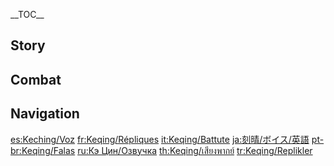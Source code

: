{{CharacterTabs}}
{{LanguageTabs}}

__TOC__
==Story==
{{VO/Story
|character           = Keqing

|vo_01_01_title      = Hello
|vo_01_01_file       = VO_{language}{character} Hello.ogg
|vo_01_01_tx         = I am Keqing, Yuheng of the [[Liyue Qixing]]. We live in an era of change, as the old order that has existed for a thousand years is about to be rewritten. Join me. Let us bear witness to this historical moment together.

|vo_02_01_title      = Chat: Delays
|vo_02_01_file       = VO_{language}{character} Chat - Delays.ogg
|vo_02_01_tx         = Come on. Enough procrastinating. Let's go.
|vo_02_02_title      = Chat: Relax
|vo_02_02_file       = VO_{language}{character} Chat - Relax.ogg
|vo_02_02_tx         = I'm all for work-life balance, but I think this is pushing it.
|vo_02_03_title      = Chat: Opportunity
|vo_02_03_file       = VO_{language}{character} Chat - Opportunity.ogg
|vo_02_03_tx         = In adventuring, as in business, you always have to seize the opportunity while it's there.

<!-- Weather -->
|vo_03_01_title      = When It Rains
|vo_03_01_file       = VO_{language}{character} When It Rains.ogg
|vo_03_01_tx         = Quite a downpour... Nothing will get done until it clears. Let this be a lesson to those who yesterday said, "I'll do it tomorrow."
|vo_03_02_title      = When Thunder Strikes
|vo_03_02_file       = VO_{language}{character} When Thunder Strikes.ogg
|vo_03_02_tx         = Thunder and lightning can be quite frightening, but don't worry &mdash; [[Liyue]]'s storm and fire defenses are second to none.
|vo_03_03_title      = When It Snows
|vo_03_03_file       = VO_{language}{character} When It Snows.ogg
|vo_03_03_tx         = Don't worry, snowfall on this scale is no impediment. We can keep moving.
|vo_03_04_title      = When the Sun Is Out
|vo_03_04_file       = VO_{language}{character} When the Sun Is Out.ogg
|vo_03_04_tx         = Ah, the sun is out. Our work's done for the day... shall we take a stroll?

|vo_04_01_title      = Good Morning
|vo_04_01_file       = VO_{language}{character} Good Morning.ogg
|vo_04_01_tx         = Morning. Time to set the tone for the rest of the day, so if you're still feeling sleepy, shake it off!
|vo_04_02_title      = Good Afternoon
|vo_04_02_file       = VO_{language}{character} Good Afternoon.ogg
|vo_04_02_tx         = I'm not in the habit of napping at noon, but don't let that stop you if you're feeling tired. I'll give you a wake-up call in, say, three minutes' time.
|vo_04_03_title      = Good Evening
|vo_04_03_file       = VO_{language}{character} Good Evening.ogg
|vo_04_03_tx         = The lights are coming on now that the night is setting in. *yawn* Another delightful day draws to a close.
|vo_04_04_title      = Good Night
|vo_04_04_file       = VO_{language}{character} Good Night.ogg
|vo_04_04_tx         = Sleep well. ...Me? Uh... I still have a handful of things on my to-do list, but I'll call it a night once they are done.

|vo_05_01_title      = About {name}: Idealism
|vo_05_01_file       = VO_{language}{character} About {character} - Idealism.ogg
|vo_05_01_tx         = If you feel strongly about something, you should speak up and take action. That's the philosophy I live by.

|vo_05_02_title      = About {name}: Work
|vo_05_02_file       = VO_{language}{character} About {character} - Work.ogg
|vo_05_02_tx         = My role is to manage real estate and construction in Liyue. Sure, Liyue is a vast place with abundant resources &mdash; but without proper planning, and if too much focus is placed on short-term profit, a great many things can go wrong.

|vo_05_03_title      = About {name}: Skepticism
|vo_05_03_file       = VO_{language}{character} About {character} - Skepticism.ogg
|vo_05_03_tx         = What do you think has kept Liyue going over the last millennium? [[Rex Lapis]]? ...I disagree. We mortals have to fight for survival whatever happens, he just feels the need to come down here and poke his nose into everything that's going on for some reason... Hmph, people don't like to think about this, but should we really be trusting him to be an expert in everything?
|vo_05_03_mention    = Rex Lapis

|vo_05_04_title      = About {name}: Self-Reflection
|vo_05_04_quest      = A New Star Approaches
|vo_05_04_file       = VO_{language}{character} About {character} - Self-Reflection.ogg
|vo_05_04_tx         = After I took on the management of so many of Liyue's affairs, I had a new-found respect for Rex Lapis and all his hard work over the last millennium. Recently, every time I come up against a difficult problem with no obvious solution, I find myself thinking: What would Rex Lapis do? Maybe he really IS an expert in everything, and I've got more left to learn than I realized...
|vo_05_04_mention    = Rex Lapis

|vo_06_01_title      = About Us: Pursuing
|vo_06_01_file       = VO_{language}{character} About Us - Pursuing.ogg
|vo_06_01_tx         = You know why I like you? It's because you don't believe something just because it was said by a god. You make up your own mind. You ask the questions everyone else is too cowardly to ask, and when you don't get an answer, you keep looking till you find one. Oh don't worry &mdash; your way is definitely the right way. Who says gods don't make mistakes, anyway?

|vo_06_02_title      = About Us: Trying
|vo_06_02_friendship = 6
|vo_06_02_file       = VO_{language}{character} About Us - Trying.ogg
|vo_06_02_tx         = It's not difficult, you'll see. Just give it a try. What if you try and it doesn't work out? ...No, I don't believe that will happen. You've never let me down before. You don't seem the type.

|vo_06_03_title      = About Us: Encouragement
|vo_06_03_friendship = 6
|vo_06_03_quest      = A New Star Approaches
|vo_06_03_file       = VO_{language}{character} About Us - Encouragement.ogg
|vo_06_03_tx         = I used to be so naive. I genuinely believed that I was on a par with Rex Lapis... Seems I really overestimated myself. Hmm? Yes... You're right! I have plenty of self-confidence in other areas, so why not in this? ...I can catch up with him &mdash; I WILL catch up with him! I just need to keep my chin up, keep trying, and keep learning!
|vo_06_03_mention    = Rex Lapis

|vo_07_01_title      = About the [[Vision]]: Skepticism
|vo_07_01_friendship = 4
|vo_07_01_file       = VO_{language}{character} About the Vision - Skepticism.ogg
|vo_07_01_tx         = If a Vision means the approval of the gods, then I don't see why I should want one. In fact, I find it quite insulting... It's like trying to say everything I've ever achieved is all thanks to the gods looking out for me! Well, I got to where I am today through hard work. The gods had nothing to do with it.

|vo_07_02_title      = About the Vision: Reflection
|vo_07_02_friendship = 4
|vo_07_02_quest      = A New Star Approaches
|vo_07_02_file       = VO_{language}{character} About the Vision - Reflection.ogg
|vo_07_02_tx         = Oh, so... Rex Lapis wanted me to have power beyond the average mortal so that I can be a great leader? Huh... I like to think I'd do an admirable job even without his blessing! Yeah, I'll show him... I won't give him any reason to be disappointed with me...
|vo_07_02_mention    = Rex Lapis

|vo_07_03_title      = Something to Share: Initiative
|vo_07_03_file       = VO_{language}{character} Something to Share - Initiative.ogg
|vo_07_03_tx         = In addition to my work with the Liyue Qixing, I do a lot of work for the public, too. Mostly the feedback is positive, but whenever I propose something like adding an extra hour to the workday, I come up against very strong resistance... I'm too forward-thinking, I suppose. Maybe I should start with a half hour instead?

|vo_07_04_title      = Something to Share: Souvenir
|vo_07_04_quest      = A New Star Approaches
|vo_07_04_file       = VO_{language}{character} Something to Share - Souvenir.ogg
|vo_07_04_tx         = What do you mean, Geo Archon paraphernalia? ...You're not suggesting my bedroom is full of that stuff, surely? I'm not a child anymore! Although... Okay, I did buy a couple of Rex Lapis figurines recently, but &mdash; but, they're just to keep me on the straight and narrow. Look, just because I own an idol or two does not mean that I idolize him, okay!?
|vo_07_04_mention    = Rex Lapis

|vo_07_05_title      = Interesting Things
|vo_07_05_file       = VO_{language}{character} Interesting Things.ogg
|vo_07_05_tx         = I once heard a [[Mondstadt]] [[Wind, Courage, and Wings (Book)|fable]] about courage being what it takes for birds to learn to fly. But I think that you must first possess a yearning for the boundless skies before you would have any inclination, let alone the courage, to spread your wings and try to fly. For me, Liyue is that boundless sky.

|vo_08_01_title      = About [[Zhongli]]
|vo_08_01_friendship = 4
|vo_08_01_file       = VO_{language}{character} About Zhongli.ogg
|vo_08_01_tx         = The gentleman from the [[Wangsheng Funeral Parlor]]? Clearly, he's an extremely learned individual, and I do have a lot of respect for him. But his mindset is too traditional for me &mdash; he thinks in the same tired old terms as Rex Lapis did... If he were more of an original thinker, I'm sure he'd be a great asset to me in reaching my objectives.
|vo_08_01_mention    = Rex Lapis,Zhongli

|vo_08_02_title      = About [[Beidou]]
|vo_08_02_friendship = 4
|vo_08_02_file       = VO_{language}{character} About Beidou.ogg
|vo_08_02_tx         = That captain is always flouting the rules, and her personality really rubs people the wrong way. That said, The [[Crux Fleet]] is indispensable to [[Liyue Harbor]]. It's a bit of an art, knowing when to enforce the rules and when it's in everyone's interests to be more lenient. Thing is, the [[Ningguang|Tianquan]] is supposed to be the one enforcing the rules, but she always seems to be too busy...
|vo_08_02_mention    = Beidou,Ningguang

|vo_08_03_title      = About [[Ningguang]]: Conflict
|vo_08_03_friendship = 4
|vo_08_03_file       = VO_{language}{character} About Ningguang - Conflict.ogg
|vo_08_03_tx         = We do work together, but we couldn't be more opposite personality-wise. To her, Liyue Harbor is nothing more than a marketplace, and she'll do anything as long as it makes money for her. Doesn't she have any principles? Hmm, or maybe turning a profit IS her principle?
|vo_08_03_mention    = Ningguang

|vo_08_04_title      = About Ningguang: Cooperation
|vo_08_04_friendship = 4
|vo_08_04_quest      = A New Star Approaches
|vo_08_04_file       = VO_{language}{character} About Ningguang - Cooperation.ogg
|vo_08_04_tx         = Since Rex Lapis left us, we've actually found some common ground. I was quite judgmental of her in the past, and we still fundamentally disagree on a number of issues, but in the current climate I have to say I count her as a comrade in arms.
|vo_08_04_mention    = Rex Lapis,Ningguang

|vo_08_05_title      = About Ningguang: Trifling Matters
|vo_08_05_friendship = 4
|vo_08_05_quest      = A New Star Approaches
|vo_08_05_file       = VO_{language}{character} About Ningguang - Trifling Matters.ogg
|vo_08_05_tx         = Ugh, having said that... I ordered a Lucent Crescent from [[Mingxing Jewelry]] three months in advance, and when it was finally time to pick it up, they told me Ningguang had bought up the last few months' worth of Lucent Crescents for herself by paying double the price! *sigh* She can be such a pain!
|vo_08_05_mention    = Ningguang

|vo_08_06_title      = About [[Xinyan]]
|vo_08_06_friendship = 4
|vo_08_06_file       = VO_{language}{character} About Xinyan.ogg
|vo_08_06_tx         = You know what, I think her music rocks. Too noisy by traditional standards, for sure, but I don't care. Good music is good music. And good music should reach the widest possible audience.
|vo_08_06_mention    = Xinyan

|vo_08_07_title      = About [[Baizhu]]
|vo_08_07_friendship = 4
|vo_08_07_file       = VO_{language}{character} About Baizhu.ogg
|vo_08_07_tx         = Everyone has faith in Dr. Baizhu's medical skills. He's the right guy to go to when you can't figure out what's wrong with you. Oh... the rumors, you say? The only one I know for a fact is true is how disgusting his medicine tastes. It's not just the kids who find it bitter, it's left me with some horrible memories, too!
|vo_08_07_mention    = Baizhu

|vo_08_08_title      = About [[Xiangling]]
|vo_08_08_friendship = 4
|vo_08_08_file       = VO_{language}{character} About Xiangling.ogg
|vo_08_08_tx         = Yeah, the up-and-coming chef from [[Wanmin Restaurant]]... I get that she's gifted and everything, I just think her cooking can be a bit hit-or-miss. I was all ready to hire her for a small banquet once, and give her full control over the menu... but the amount of lizard and slime in her sample dishes quickly turned me off that idea!
|vo_08_08_mention    = Xiangling

|vo_08_09_title      = About [[Xingqiu]]
|vo_08_09_friendship = 4
|vo_08_09_file       = VO_{language}{character} About Xingqiu.ogg
|vo_08_09_tx         = I've heard his story &mdash; he was born into a well-to-do family, but wasn't keen on the family business, so he now devotes his time to being an envoy of justice. I have huge respect for that! Not everyone has the guts to follow their dreams when it means breaking with a long-standing family tradition.
|vo_08_09_mention    = Xingqiu

|vo_08_10_title      = About [[Xiao]]
|vo_08_10_friendship = 4
|vo_08_10_quest      = A New Star Approaches
|vo_08_10_file       = VO_{language}{character} About Xiao.ogg
|vo_08_10_tx         = I feel like now that we live in the age of mankind's rule, it's time for the legendary boy-[[adeptus]] to be released from duty. We no longer need a defender of that kind, because we are capable of working through the challenges we face on our own strength.
|vo_08_10_mention    = Xiao

|vo_08_11_title      = About [[Ganyu]]: Skepticism
|vo_08_11_friendship = 4
|vo_08_11_file       = VO_{language}{character} About Ganyu - Skepticism.ogg
|vo_08_11_tx         = Who knows what Rex Lapis must have done to inspire such blind devotion from Ganyu... But her reluctance to be critical is not without its advantages. In the workplace, she'll carry out my instructions to the letter, even when I can tell she has her reservations. It's a good attitude to have as a career professional.
|vo_08_11_mention    = Ganyu,Rex Lapis

|vo_08_12_title      = About Ganyu: Reflection
|vo_08_12_friendship = 4
|vo_08_12_quest      = A New Star Approaches
|vo_08_12_file       = VO_{language}{character} About Ganyu - Reflection.ogg
|vo_08_12_tx         = I find myself getting a second opinion from her a lot these days. Lots of things come up that I just have no idea about, and of everyone in Liyue, she's probably the most familiar with Rex Lapis. Heh... I feel a bit awkward, though, because I used to be openly disparaging of Rex Lapis in front of her... But she doesn't seem to mind, so I guess I've got nothing to worry about...
|vo_08_12_mention    = Ganyu,Rex Lapis

|vo_08_13_title      = About [[Yun Jin]]
|vo_08_13_friendship = 4
|vo_08_13_file       = VO_{language}{character} About Yun Jin.ogg
|vo_08_13_tx         = When you're passing by [[Heyu Tea House]] and have to squeeze your way through the biggest crowd you've seen in your life, that's when you know Yun Jin's on stage performing. There's not a merchant in Liyue who wouldn't buy up the place if they had the chance, and Yun Jin is the reason it would be worth every [[Mora]].
|vo_08_13_mention    = Yun Jin

|vo_08_14_title      = About the [[Barbatos|Anemo Archon]]
|vo_08_14_friendship = 4
|vo_08_14_quest      = A New Star Approaches
|vo_08_14_file       = VO_{language}{character} About Venti.ogg
|vo_08_14_tx         = Since Rex Lapis left us, the question of Liyue's future has been on my mind constantly. In addition to reviewing his own past deeds, I've been researching the other archons' modes of governance, too. Mondstadt's god is the one who baffles me the most though &mdash; how exactly do any of his actions contribute to the longevity of Mondstadt? It's completely beyond me.
|vo_08_14_mention    = Barbatos,Rex Lapis

|vo_08_15_title      = About [[Yanfei]]
|vo_08_15_friendship = 4
|vo_08_15_file       = VO_{language}{character} About Yanfei.ogg
|vo_08_15_tx         = The way I see it, the law is a summary of things done the right way in the past. However, it should also be continuously adapted and improved to match the needs of the present. Given that Liyue is about to undergo a radical transformation, legal talent is in great demand. With an assistant like Yanfei, I could spare myself a great deal of trouble.
|vo_08_15_mention    = Yanfei

|vo_08_16_title      = About [[Yelan]]
|vo_08_16_friendship = 4
|vo_08_16_file       = VO_{language}{character} About Yelan.ogg
|vo_08_16_tx         = Ms. Yelan's ancestors used to serve the Qixing. My grandfather and her family have had academic collaborations in the past. All in all, she's reliable, efficient, and provides important intel to the [[Ministry of Civil Affairs]]. I can't say for sure how Ms. Yelan actually gets her intel, however...
|vo_08_16_mention    = Yelan,Keqing's Grandfather

|vo_08_17_title      = About [[Lan Yan]]
|vo_08_17_friendship = 4
|vo_08_17_file       = VO_{language}{character} About Lan Yan.ogg
|vo_08_17_tx         = Madame Lan is a lovely young lady and a very talented craftswoman. As the Ministry of Civil Affairs works to promote local craftmanship in the future, we will certainly consult masters like her. Oh, what about outside of work? Of course, she's welcome in Liyue Harbor any time. I find her company very enjoyable.
|vo_08_17_mention    = Lan Yan

|vo_09_01_title      = More About {name}: I
|vo_09_01_file       = VO_{language}{character} More About {character} - 01.ogg
|vo_09_01_tx         = You want to know more about me? Sure. Let's start with the principles that are central to the role of Yuheng. Once you've memorized the hundred or more contractual obligations of the position, you'll know my hopes and dreams like the back of your hand!

|vo_09_02_title      = More About {name}: II
|vo_09_02_friendship = 3
|vo_09_02_file       = VO_{language}{character} More About {character} - 02.ogg
|vo_09_02_tx         = Nothing exists independently, and there's nothing you can do to change that. So, when you drag your heels on one thing, you're actually causing chaos for a whole bunch of other connected issues, too. That's why I firmly believe you should never put off until tomorrow what you can do today. ...I'm also a very impatient person and can't stand procrastinating, so that's also part of it.

|vo_09_03_title      = More About {name}: III
|vo_09_03_friendship = 4
|vo_09_03_file       = VO_{language}{character} More About {character} - 03.ogg
|vo_09_03_tx         = Never mince your words with me, okay? Yuheng's just a title. I'll not have you treading on eggshells around me just because of my status. Say what's on your mind, always &mdash; that's what makes you unique, and it's the thing I admire about you the most.

|vo_09_04_title      = More About {name}: IV
|vo_09_04_friendship = 5
|vo_09_04_file       = VO_{language}{character} More About {character} - 04.ogg
|vo_09_04_tx         = We've been on our fair share of adventures together, haven't we? The more time we spend together, the more I think you're the person of my dreams, and&mdash; Huh? Why so shocked? You're a crucial part of my dreams for the new Liyue.
|vo_09_05_title      = More About {name}: V
|vo_09_05_friendship = 6
|vo_09_05_quest      = A New Star Approaches
|vo_09_05_file       = VO_{language}{character} More About {character} - 05.ogg
|vo_09_05_tx         = "The time has come for humanity to make its mark in the land of the Geo Archon"... Turns out that was quite an ambitious statement after all. But I want you to make me a promise: come and visit when the new Liyue Harbor is born. I will show you around. After all the help and support you've given me along the way, you deserve to see Liyue reborn with your own eyes. I owe you that much.
|vo_09_05_mention    = Rex Lapis

|vo_10_01_title      = {name}'s Hobbies
|vo_10_01_file       = VO_{language}{character} Hobbies.ogg
|vo_10_01_tx         = That indulgent feeling of being spoilt for choice between countless different varieties... That, to me, is the appeal of shopping.
|vo_10_02_title      = {name}'s Troubles
|vo_10_02_file       = VO_{language}{character} Troubles.ogg
|vo_10_02_tx         = It's great that the quality of life in Liyue is improving for everyone. But one downside is the growing number of people who are happy to reap the rewards without doing their fair share of the work. The Liyue Qixing did not put in all this effort to create a more prosperous society just so people like them can loaf around.
|vo_10_03_title      = Favorite Food
|vo_10_03_file       = VO_{language}{character} Favorite Food.ogg
|vo_10_03_tx         = It makes no logical sense to be greedy with food, but for me, all rationality goes out the window when there's [[Golden Shrimp Balls]] involved... They're just irresistible. The taste of a single Golden Shrimp Ball brings me so much joy that all the stress of work just melts away.
|vo_10_04_title      = Least Favorite Food
|vo_10_04_file       = VO_{language}{character} Least Favorite Food.ogg
|vo_10_04_tx         = Everything has a certain way it should taste. I won't touch anything that tries to break the mold, so no salted [[Almond Tofu]] for me, and no sweetened [[Lotus Seed and Bird Egg Soup]] either. It's just a total waste of perfectly good ingredients.

<!-- Receiving a Gift -->
|vo_11_01_title      = Receiving a Gift: I
|vo_11_01_file       = VO Keqing Receiving a Gift - 01.ogg
|vo_11_01_tx         = Yep, that's right. My favorite.

|vo_11_02_title      = Receiving a Gift: II
|vo_11_02_file       = VO Keqing Receiving a Gift - 02.ogg
|vo_11_02_tx         = The taste is fairly standard, but I can see you worked hard at it.

|vo_11_03_title      = Receiving a Gift: III
|vo_11_03_file       = VO Keqing Receiving a Gift - 03.ogg
|vo_11_03_tx         = It seems quite a ways off from how it's supposed to taste...

|vo_12_01_title      = Birthday
|vo_12_01_file       = VO_{language}{character} Birthday.ogg
|vo_12_01_tx         = Happy birthday! I've got a very special gift for you. It might look like an ordinary old lantern, but this one runs on [[Electro]] energy and stays alight for a really long time. For those times when you need a little extra light in your life.

|vo_13_01_title      = Feelings About Ascension: Intro
|vo_13_01_ascension  = 1
|vo_13_01_file       = VO_{language}{character} Feelings About Ascension - 01.ogg
|vo_13_01_tx         = When your heart is set on something, you get closer to your goal with each passing day.
|vo_13_02_title      = Feelings About Ascension: Building Up
|vo_13_02_ascension  = 2
|vo_13_02_file       = VO_{language}{character} Feelings About Ascension - 02.ogg
|vo_13_02_tx         = Great, having another trick up my sleeve gives me more flexibility in rapidly changing circumstances.
|vo_13_03_title      = Feelings About Ascension: Climax
|vo_13_03_ascension  = 4
|vo_13_03_file       = VO_{language}{character} Feelings About Ascension - 03.ogg
|vo_13_03_tx         = Yesterday's experiences make me stronger today. And most of those experiences are ones that I share with you.
|vo_13_04_title      = Feelings About Ascension: Conclusion
|vo_13_04_ascension  = 6
|vo_13_04_file       = VO_{language}{character} Feelings About Ascension - 04.ogg
|vo_13_04_tx         = I feel I have grown immensely from my travels with you. If, one day, I finally manage to make my dreams a reality... I wonder, will you still be there by my side?
}}

==Combat==
{{Combat VO
|character           = Keqing

|skill_1_tx          = Incoming!
|skill_2_tx          = Speed of light!
|skill_3_tx          = Don't blink.
|skill_4_tx          = ''(Recast)'' Hah&mdash;!
|skill_5_tx          = ''(Recast)'' Hey!
|skill_6_tx          = ''(Recast)'' Huh!

|burst_1_tx          = Nowhere to hide!
|burst_2_tx          = With sword comes shadow!
|burst_3_tx          = Cut to the chase!

|sprint-s_1_file     = Sprint Start 01,Sprint Start 02,Sprint Start 03

|glider_1_file       = Deploying Wind Glider 01,Deploying Wind Glider 02,Deploying Wind Glider 03

|chest_1_tx          = You give, you receive.
|chest_2_tx          = Not bad, as far as treasure is concerned...
|chest_3_tx          = That's everything, on to the next.

|low-hp_1_tx         = One step back, two forward...
|low-hp_2_tx         = Stronger than I thought.
|low-hp_3_tx         = Change of plan.

|ally-low-hp_1_tx    = Take five, I'll take over.
|ally-low-hp_2_tx    = Watch yourself!

|fallen_1_tx         = Right idea, wrong time...
|fallen_2_tx         = I will not go quietly...
|fallen_3_tx         = What a let-down...

|hit-l_1_tx          = Ugh.
|hit-l_2_tx          = I'll be fine.
|hit-l_3_file        = Light Hit Taken 03,Light Hit Taken 04,Light Hit Taken 05,Light Hit Taken 06

|hit-h_1_file        = Heavy Hit Taken 02
|hit-h_1_tx          = Got lucky that time!
|hit-h_2_file        = Heavy Hit Taken 01,Heavy Hit Taken 03,Heavy Hit Taken 04,Heavy Hit Taken 05,Heavy Hit Taken 06

|join_1_tx           = Let's go, time is against us.
|join_2_tx           = Something's come up?
|join_3_tx           = Let's finish this quickly.

|idle_1_file         = Standby 02

|atk-l_1_file        = Light Attack 01,Light Attack 02,Light Attack 03,Light Attack 04,Light Attack 05,Light Attack 06,Light Attack 07

|atk-m_1_file        = Mid Attack 01,Mid Attack 02,Mid Attack 03

|atk-h_1_file        = Heavy Attack 01,Heavy Attack 02,Heavy Attack 03

|climb_1_file        = Climbing 01,Climbing 02,Climbing 03,Climbing 04,Climbing 05

|climb-b_1_file      = Climbing Breath 01,Climbing Breath 02,Climbing Breath 03

|jump_1_file         = Jumping 01,Jumping 02,Jumping 03,Jumping 04,Jumping 05
}}

==Navigation==
{{Character Navbox|VO}}

[[es:Keching/Voz]]
[[fr:Keqing/Répliques]]
[[it:Keqing/Battute]]
[[ja:刻晴/ボイス/英語]]
[[pt-br:Keqing/Falas]]
[[ru:Кэ Цин/Озвучка]]
[[th:Keqing/เสียงพากย์]]
[[tr:Keqing/Replikler]]